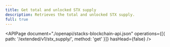 ```yaml
---
title: Get total and unlocked STX supply
description: Retrieves the total and unlocked STX supply.
full: true
---
```


<APIPage
  document="./openapi/stacks-blockchain-api.json"
  operations={[{ path: '/extended/v1/stx_supply/', method: 'get' }]}
  hasHead={false}
/>
